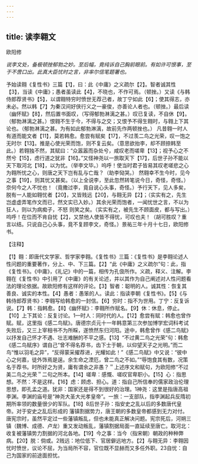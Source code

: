 ```yaml
---
---
---
```

title: 读李翱文
---



欧阳修

*说李文处，备极顿挫郁勃之妙。至后幅，竟纯诉自己胸前眼前。有如许可恨事，至于不啻口出。此真大臣忧时之言，非率尔信笔题署也。*

予始读翱《复性书》三篇【1】，曰：此《中庸》之义疏尔【2】。智者诚其性【3】，当读《中庸》；愚者虽读此【4】，不晓也，不作可焉。（顿挫。）又读《与韩侍郎荐贤书》【5】，以谓翱特穷时愤世无荐己者，故丁宁如此【6】；使其得志，亦未必。然以韩【7】为秦汉间好侠行义之一豪俊，亦善论人者也。（顿挫。）最后读（幽怀赋》【8】，然后置书面叹，（写得郁勃淋漓之甚。）叹已复读，不自休【9】。（郁勃淋漓之甚。）恨翱不生于今，不得与之交；又恨予不得生翱时，与翱上下其论也。（郁勃淋漓之甚。为有如此郁勃淋漓，故前先作两顿挫也。）
凡昔翱一时人有道而能文者【11】，莫若韩愈。愈尝有赋矣【17】，不过羡二鸟之光荣，叹一饱之无时尔【13】。推是心使光荣而饱，则不复云矣。（意思欲抬李，却不顾捺韩至此。）若翱独不然，其赋曰：“众嚣嚣而杂处兮，咸叹老而嗟卑【13】；视予心之不然兮【15】，虑行道之犹非【16】。”又怪神尧以一旅取天下【17】，后世子孙不能以天下取河北【18】，以为忧。（举李文毕。）呜呼！使当时君子皆易其叹老嗟悲之心为翱所忧之心，则唐之天下岂有乱与亡哉？（助李恸哭。）
然翱幸不生今时，见今之事【19】，则其忧又甚矣。（以上全说李，至此忽然转笔说今日，奇怪，奇怪。）奈何今之人不忧也！（竟撒过李，竟自说心头事，奇怪。）予行天下，见人多矣，脱有一人能如翱忧者【20】，又皆贱远【20】，与翱无异【2】；（实实有之，先生岂虚虚弄笔作文而已，然文实已入妙。）其余光荣而饱者，一闻忧世之言，不以为狂人，则以为病痴子，不怒
则笑之矣。（实实有之，被先生不顾面皮，都与写出。）呜呼！在位而不肯自忧【2】，又禁他人使皆不得忧，可叹也夫！（胡可胜叹？重言以结。只说自己心头事，竟不复顾李文，奇怪。）景祐三年十月十七日，欧阳修书。

【注释】

【1】翱：即唐代文学家、哲学家李翱。《复性书》三篇：《复性书》是李翱论述人性问题的重要著作，分上、中、下三篇。【2】“此《中庸》之义疏尔”句：此，指《复性书》。《中庸》，《礼记》中的一篇，相传为孔伋所作。义疏，释义、注解。李翱在《复性书》中引用了《中庸》的有关论述，并以其作为自己阐述对人性问题看法的理论依据。故欧阳修有这样的评论。【3】智者：聪明的人。诚其性：恢复其善良、诚实的本性。【4】愚者：愚笨的人。读此：指读李朝《复性书》。【5】《与韩侍郎荐贤书》：李翱写给韩愈的一封信。【6】穷时：指不为世用。丁宁：反复诉说。【7】韩：指韩愈。【8】《幽怀赋》：李翱所作赋名。【9】休：休息，停止。【10】上下其论：反复讨论。1—时人：同时代的人。【12】愈尝有赋：韩愈也曾作赋。赋，这里指《感二鸟赋》。唐德宗贞元十一年韩意第三次参加博学宏词科考试失败后，又三上宰相书不为所睬，遂愤然东归河阳。途中，韩愈曾作《感二鸟赋》以抒发自己怀才不遇、壮志难酬的不平之感。【13】“不过黄二鸟之光荣”句：韩愈《感二鸟赋序》谓自己“曾不得名荐书，齿下士于朝，以仰望天子之光明。”而二鸟“惟以羽毛之异”，“反得蒙采擢荐进，光耀如此！”《感二鸟赋》中又说：“彼中心之何嘉，徒外饰焉是逞。余生命之湮厄，曾二鸟之不如。”“辱饱食其有数，况策名于荐书。时所好之为贤，庸有谓余之非愚？＂上述序文和赋句，为欧阳修“不过美二鸟之光荣＂二句之所本。【14】嗟卑：感慨、嗟叹官卑职小。【15】心：指思想。不然：不是这样。【16】虑：顾虑、担心。道：指自己所信奉的儒家政治伦理思想，即孔孟之道。犹非：国家还是得不到很好的治理。1神尧：这里是指唐高祖李渊。李渊的庙号是“神尧大圣大光孝皇帝”。一旅：一支部队，指李渊起兵反隋初期所率领的数量很少的军队。【18】8后世子孙：指安史之乱以后的多数唐代皇帝。对于安史之乱后形成的
藩镇割据势力，唐王朝的多数皇帝都感到无力对付。唐宪宗时，虽然平定过一些藩镇叛乱，但也未能真正解决问题。宪宗死后，河朔三镇（魏博、成德、卢龙）重又发动叛乱，藩镇割据局面一直延续至唐亡。取河北：收复被藩镇势力割据的河北各地。【19】今之事：当今（指宋朝）朝政的种种弊病。【20】脱：倘或。2贱远：地位低下、官居僻远地方。【2】与翱无异：李翱因忧时愤世，议论不屈，为当局所不容，官位既不显赫而又多任外职。23自忧：自己为国家的前途面担忧。